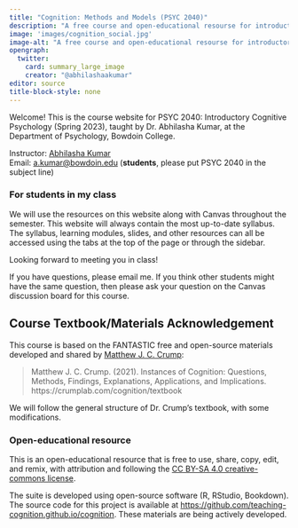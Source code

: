 ```yaml
---
title: "Cognition: Methods and Models (PSYC 2040)"
description: "A free course and open-educational resourse for introductory cognitive psychology"
image: 'images/cognition_social.jpg'
image-alt: "A free course and open-educational resourse for introductory cognitive psychology"
opengraph:
  twitter:
    card: summary_large_image
    creator: "@abhilashaakumar"
editor: source
title-block-style: none
---
```


Welcome! This is the course website for PSYC 2040: Introductory Cognitive Psychology (Spring 2023), taught by Dr. Abhilasha Kumar, at the Department of Psychology, Bowdoin College.

Instructor: [Abhilasha Kumar](https://thelexiconlab.github.io/people/)<br> 
Email: [a.kumar\@bowdoin.edu](a.kumar@bowdoin.edu) (**students**, please put PSYC 2040 in the subject line)

### For students in my class

We will use the resources on this website along with Canvas throughout the semester. This website will always contain the most up-to-date syllabus. The syllabus, learning modules, slides, and other resources can all be accessed using the tabs at the top of the page or through the sidebar.

Looking forward to meeting you in class!

If you have questions, please email me. If you think other students might have the same question, then please ask your question on the Canvas discussion board for this course.

## Course Textbook/Materials Acknowledgement

This course is based on the FANTASTIC free and open-source materials developed and shared by [Matthew J. C. Crump](https://crumplab.com/people/matt_crump.html): 

> Matthew J. C. Crump. (2021). Instances of Cognition: Questions, Methods, Findings, Explanations, Applications, and Implications. https://crumplab.com/cognition/textbook

We will follow the general structure of Dr. Crump's textbook, with some modifications.

### Open-educational resource

This is an open-educational resource that is free to use, share, copy, edit, and remix, with attribution and following the [CC BY-SA 4.0 creative-commons license](https://creativecommons.org/licenses/by-sa/4.0/).

The suite is developed using open-source software (R, RStudio, Bookdown). The source code for this project is available at <https://github.com/teaching-cognition.github.io/cognition>. These materials are being actively developed.
